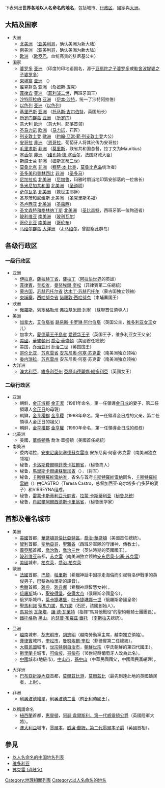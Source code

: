 {{Multiple issues|
{{globalize|time=2013-06-22T15:43:56+00:00}}
{{Unreferenced|time=2022-03-11T23:54:06+00:00}}
}}
下表列出'''世界各地以人名命名的地名'''，包括城市、[[行政区|行政区]]、國家與[[大洲|大洲]]。

==大陆及国家==
*大洲
**[[北美洲|北美洲]] （[[亚美利哥|亚美利哥]]，确认美洲为新大陆）
**[[南美洲|南美洲]] （[[亚美利哥|亚美利哥]]，确认美洲为新大陆）
**[[欧洲|欧洲]] （[[欧罗巴|欧罗巴]]，血统高贵的腓尼基公主）
*国家
**[[婆罗多|婆罗多]] [[亚洲|亚洲]] （印度的印地语国名，源于[[婆罗多_(摩诃婆罗多)|豆扇陀之子婆罗多]]或[[婆罗多_(转轮王)|勒舍波提婆之子婆罗多]]）
**[[柬埔寨|柬埔寨]] [[亚洲|亚洲]] （{{Link-en|Kambu Swayambhuva|Kambu Swayambhuva}}）
**[[库克群岛|库克群岛]] [[亚洲|亚洲]] （[[詹姆斯·库克|詹姆斯·库克]]）
**[[菲律宾|菲律宾]] [[亚洲|亚洲]] （[[菲利浦二世|菲利浦二世]]，西班牙国王）
**[[沙特阿拉伯|沙特阿拉伯]] [[亚洲|亚洲]] （[[伊本·沙特|伊本·沙特]]，统一了沙特阿拉伯）
**[[以色列|以色列]] [[亚洲|亚洲]]（[[雅各_(旧约圣经)|以色列]]）
**[[基里巴斯|基里巴斯]] [[亚洲|亚洲]] （[[托马斯·吉尔伯特|托马斯·吉尔伯特]]，英国船长）
**[[所罗门群岛|所罗门群岛]] [[亚洲|亚洲]] （[[所罗门|所罗门]]）
**[[意大利|意大利]] [[欧洲|欧洲]] （[[意大利|意大利]]，部落首领）
**[[圣马力诺|圣马力诺]] [[欧洲|欧洲]] （[[马力诺|马力诺]]，石匠）
**[[列支敦士登|列支敦士登]] [[歐洲|歐洲]] （[[約翰·亞當·範·列支敦士登|約翰·亞當·範·列支敦士登]]大公）
**[[安哥拉|安哥拉]] [[非洲|非洲]] （[[恩哥拉|恩哥拉]]，葡萄牙人将其讹传为安哥拉）
**[[毛里求斯|毛里求斯]] [[非洲|非洲]] （[[莫里斯|莫里斯]]，联省共和国总督，拉丁文为Mauritius）
**[[塞舌尔|塞舌尔]] [[非洲|非洲]] （[[维孔特·德·塞舌尔|维孔特·德·塞舌尔]]，法国财政大臣）
**[[斯威士兰|斯威士兰]] [[非洲|非洲]] （[[姆斯瓦蒂二世|姆斯瓦蒂二世]]）
**[[莫桑比克|莫桑比克]] [[非洲|非洲]] （[[穆萨·本·比克|穆萨·本·比克]]，[[莫桑比克岛|莫桑比克岛]]统治者）
**[[圣多美和普林西比|圣多美和普林西比]] [[非洲|非洲]] （[[多马_(使徒)|圣多马]]）
**[[尼加拉瓜|尼加拉瓜]] [[北美洲|北美洲]] （[[尼加鲁|尼加鲁]]，玛雅时期当地印第安部落的一位酋长）
**[[多米尼加共和国|多米尼加共和国]] [[北美洲|北美洲]] （[[圣道明|圣道明]]）
**[[萨尔瓦多|萨尔瓦多]] [[北美洲|北美洲]] （救世主耶稣）
**[[圣基茨和尼维斯|圣基茨和尼维斯]] [[北美洲|北美洲]] （[[圣克里斯多福|圣克里斯多福]]）
**[[圣卢西亚|圣卢西亚]] [[北美洲|北美洲]] （[[圣露西|圣露西]]）
**[[圣文森特和格林纳丁斯|圣文森特和格林纳丁斯]] [[北美洲|北美洲]] （[[萨拉戈萨的比森特|圣比森特]]，西班牙第一位殉道者）
**[[玻利维亚|玻利维亚]] [[南美洲|南美洲]] （[[玻利瓦尔|玻利瓦尔]]）
**[[哥伦比亚|哥伦比亚]] [[南美洲|南美洲]] （[[哥伦布|哥伦布]]）
**[[马绍尔群岛|马绍尔群岛]] [[大洋洲|大洋洲]] （[[J·马绍尔|J·马绍尔]]，曾勘察此群岛）

== 各级行政区 ==

=== 一级行政区 ===
*亚洲
**[[伊拉克|伊拉克]]，[[薩拉赫丁省|薩拉赫丁省]]，[[薩拉丁|薩拉丁]]（[[阿拉伯世界|阿拉伯世界]]的英雄）
**[[菲律賓|菲律賓]]，[[奎松省|奎松省]]，[[曼努埃爾·奎松|曼努埃爾·奎松]]（菲律賓第二任總統）
**[[蒙古国|蒙古国]]，[[苏赫巴托尔省|苏赫巴托尔省]] [[达木丁·苏赫巴托尔|达木丁·苏赫巴托尔]]（蒙古国独立领袖）
**[[柬埔寨|柬埔寨]]，[[西哈努克省|西哈努克省]] [[諾羅敦·西哈努克|諾羅敦·西哈努克]]（柬埔寨国王）
*欧洲
**[[俄羅斯|俄羅斯]]，[[列寧格勒州|列寧格勒州]]  [[弗拉基米爾·列寧|弗拉基米爾·列寧]] （蘇聯首位領導人）
*美洲
**[[加拿大|加拿大]]，[[艾伯塔省|艾伯塔省]] [[路易丝公主_(阿盖尔公爵夫人)|路易斯·卡罗琳·阿尔伯塔]]（英国公主，[[维多利亚女王|维多利亚女王]]女儿）
**加拿大，[[愛德華王子島省|愛德華王子島省]] [[愛德華王子_(肯特及斯特拉森公爵)|爱德华王子]]（英国王子，维多利亚女王父亲）
**[[美國|美國]]，[[華盛頓州|華盛頓州]]  [[喬治·華盛頓|喬治·華盛頓]]（美國首任總統）
**美国，[[乔治亚州|乔治亚州]] [[乔治二世_(大不列颠)|乔治二世]]（英国国王）
**[[哥伦比亚|哥伦比亚]]，[[苏克雷省|苏克雷省]]  [[安东尼奥·何塞·苏克雷|安东尼奥·何塞·苏克雷]]（南美洲独立领袖）
**[[委内瑞拉|委内瑞拉]]，[[苏克雷州|苏克雷州]]  安东尼奥·何塞·苏克雷（南美洲独立领袖）
*大洋洲
**[[澳大利亞|澳大利亞]]，[[維多利亞州|維多利亞州]]  [[维多利亚_(英国君主)|亞歷山德麗娜·維多利亞]]（英國女王）

=== 二级行政区 ===
*亚洲
**朝鮮，[[金正淑郡|金正淑郡]] [[金正淑_(朝鮮)|金正淑]]（1981年命名，第一任領導[[金日成|金日成]]的妻子，第二任領導人[[金正日|金正日]]的母親）
**朝鲜，[[金亨稷郡|金亨稷郡]] [[金亨稷|金亨稷]]（1988年命名，第一任領導金日成的父亲，第二任領導人金正日的祖父）
**朝鲜，[[金亨權郡|金亨權郡]] [[金亨權|金亨權]]（1990年命名，第一任領導金日成的叔叔）
*北美洲
**美國，[[華盛頓縣|華盛頓縣]] 喬治·華盛頓（美國首任總統）
*南美洲
**委内瑞拉，[[安東尼奧何塞德蘇克雷市|安東尼奧何塞德蘇克雷市]] 安东尼奥·何塞·苏克雷（南美洲独立领袖）
**秘鲁，[[卡洛斯費爾明菲茨卡拉爾省|卡洛斯費爾明菲茨卡拉爾省]]，（秘鲁商人{{link-en|卡洛斯·费尔明·菲茨卡拉德|Carlos Fitzcarrald}}）
**秘鲁，[[馬里斯卡爾盧蘇里加省|馬里斯卡爾盧蘇里加省]]（{{lang-en|Mariscal Luzuriaga Province}}），（将军{{link-es|Toribio_de_Luzuriaga|Toribio_de_Luzuriaga}}）
**秘鲁，[[卡斯特羅維雷納省|卡斯特羅維雷納省]]，省名与首府[[卡斯特羅維雷納|卡斯特羅維雷納]]同名，[[卡斯特羅維雷納|卡斯特羅維雷納]]（{{lang-es|Castrovirreyna}}）由CASTRO（Teresa Castro，总督加西亚·乌尔塔多·门多萨的妻子）和VIRREYNA组成。
**秘鲁，[[雷蒙卡斯蒂利亞元帥省|雷蒙卡斯蒂利亞元帥省]]，[[拉蒙·卡斯蒂利亚|拉蒙·卡斯蒂利亚]]（[[秘鲁总统|秘鲁总统]]）
**秘鲁，[[丹尼爾阿爾西德斯卡里翁省|丹尼爾阿爾西德斯卡里翁省]]，{{link-en|丹尼尔·阿尔西德·卡里翁|Daniel Alcides Carrión|丹尼尔·阿尔西德·卡里翁}}（秘鲁医学家）

==首都及著名城市==
*美洲
**[[美國|美國]]首都，[[華盛頓哥倫比亞特區|華盛頓哥倫比亞特區]]，[[喬治·華盛頓|喬治·華盛頓]]（美國首任總統）。
**[[智利|智利]]首都，[[聖地亞哥-德智利|聖地亞哥]]，[[聖雅各|聖雅各]]（西班牙軍隊的守護神、傳教士）。
**[[蓋亞那|蓋亞那]]首都，[[乔治敦_(圭亚那)|喬治敦]]，[[喬治三世_(英國)|喬治三世]]（英佔時期的英國國王）。
**[[玻利维亚|玻利维亚]]首都，[[苏克雷|苏克雷]]（南美洲独立领袖[[安东尼奥·何塞·苏克雷|安东尼奥·何塞·苏克雷]]）
**[[美國|美國]]城市，[[伯克利_(加利福尼亞州)|柏克萊]]，[[乔治·贝克莱|喬治.柏克萊]]
*歐洲
**[[法國|法國]]首都，[[巴黎|巴黎]]，[[帕里斯|帕里斯]]（希臘神話中因掠走海倫而引起特洛伊戰爭的英俊男子，巴黎為帕里斯的譯音）。
**[[希臘|希臘]]首都，[[雅典|雅典]]，[[雅典娜|雅典娜]]（希臘神話智慧女神）。
**[[俄羅斯|俄羅斯]]城市，[[聖彼得堡|聖彼得堡]]，[[彼得大帝|彼得大帝]]（俄羅斯帝國皇帝）。
**俄罗斯城市，[[葉卡捷琳堡|葉卡捷琳堡]]，[[叶卡捷琳娜一世|叶卡捷琳娜一世]]（俄羅斯帝國皇帝）
**[[聖馬利諾|聖馬利諾]] [[聖馬力諾_(城市)|聖馬力諾]]，[[馬力諾|馬力諾]]（石匠，該國創始人）。
**[[馬耳他|馬耳他]] [[瓦萊塔|瓦萊塔]]，[[讓·德·瓦萊特|讓·德·瓦萊特]]（指揮“馬耳他戰役”的聖約翰騎士團團長）。
**[[波德里查|鐵托格勒]] [[黑山|黑山]]，[[約瑟普·布羅茲·鐵托|約瑟普·布羅茲·鐵托]] （[[南斯拉夫|南斯拉夫]]總統）。

*亞洲
**[[越南|越南]]城市，[[胡志明市|胡志明市]]，[[胡志明|胡志明]]（越南勞動黨主席，越南獨立領袖）。
**[[菲律賓|菲律賓]]城市，[[奎松市|奎松市]]，[[曼努埃爾·奎松|曼努埃爾·奎松]]（菲律賓第二任總統）。
**[[大韓民國|大韓民國]]城市，[[世宗特別自治市|世宗特別自治市]]，[[朝鮮世宗|朝鮮世宗]]（李氏朝鮮的第四代國王）。
**[[斯里蘭卡|斯里蘭卡]]城市，[[可倫坡|可倫坡]]，[[哥倫布|哥倫布]]（16世紀時葡萄牙人改為此名）。
**[[中國|中國]]城市(地級市)，[[中山市|中山市]]，[[孫中山|孫中山]]（中華民國國父，中國國民黨總理）。

*大洋洲
**[[巴布亞新幾內亞|巴布亞新幾內亞]]首都，[[莫爾茲比港|莫爾茲比港]]，[[莫爾茲比|莫爾茲比]]（最先到達此地的英國殖民者，上尉）。

*非洲
**[[金夏沙|利奧波德維爾]]，[[利奥波德二世|利奥波德二世]]（前[[比利時|比利時]]國王）。

*以稱謂命名
**[[紐西蘭|紐西蘭]]首都，[[惠靈頓|惠靈頓]]，[[阿瑟·韋爾斯利，第一代威靈頓公爵|阿瑟·韋爾斯利，第一代威靈頓公爵]]（英國陸軍大將）。
**[[澳大利亞|澳大利亞]]城市，[[墨爾本|墨爾本]]，[[威廉·蘭姆，第二代墨爾本子爵|威廉·蘭姆，第二代墨爾本子爵]]（英國首相）。

== 參見 ==

* [[以人名命名的中国地名列表|以人名命名的中国地名列表]]
* [[维多利亚|维多利亚]]
* [[苏克雷_(消歧义)|苏克雷 (消歧义)]]

[[Category:地理相關列表|Category:地理相關列表]]
[[Category:以人名命名的地名|Category:以人名命名的地名]]
